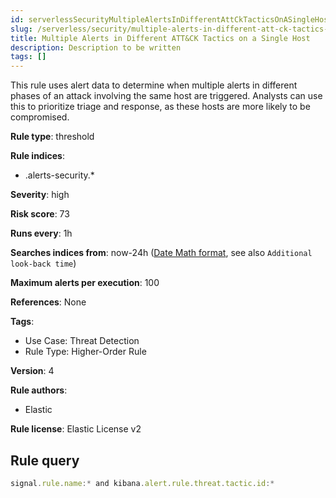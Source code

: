 ```yaml
---
id: serverlessSecurityMultipleAlertsInDifferentAttCkTacticsOnASingleHost
slug: /serverless/security/multiple-alerts-in-different-att-ck-tactics-on-a-single-host
title: Multiple Alerts in Different ATT&CK Tactics on a Single Host
description: Description to be written
tags: []
---
```


<div id="multiple-alerts-in-different-att-ck-tactics-on-a-single-host"></div>

This rule uses alert data to determine when multiple alerts in different phases of an attack involving the same host are triggered. Analysts can use this to prioritize triage and response, as these hosts are more likely to be compromised.

**Rule type**: threshold

**Rule indices**: 

* .alerts-security.*

**Severity**: high

**Risk score**: 73

**Runs every**: 1h

**Searches indices from**: now-24h ([Date Math format](((ref))/common-options.html#date-math), see also <DocLink id="serverlessSecurityRulesUiCreate" section="set-the-rules-schedule">`Additional look-back time`</DocLink>)

**Maximum alerts per execution**: 100

**References**: None

**Tags**: 

* Use Case: Threat Detection
* Rule Type: Higher-Order Rule

**Version**: 4

**Rule authors**: 

* Elastic

**Rule license**: Elastic License v2

## Rule query

```js
signal.rule.name:* and kibana.alert.rule.threat.tactic.id:*

```
